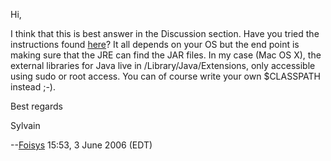 Hi,

I think that this is best answer in the Discussion section. Have you tried the instructions found [[BioJava:GetStarted|here]]? It all depends on your OS but the end point is making sure that the JRE can find the JAR files. In my case (Mac OS X), the external libraries for Java live in /Library/Java/Extensions, only accessible using sudo or root access. You can of course write your own $CLASSPATH instead ;-).

Best regards

Sylvain

--[[User:Foisys|Foisys]] 15:53, 3 June 2006 (EDT)